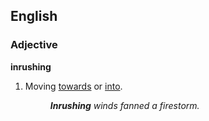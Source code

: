 ==English==

===Adjective===
'''inrushing'''

# Moving [[towards]] or [[into]].
#:'''''Inrushing''' winds fanned a firestorm.''